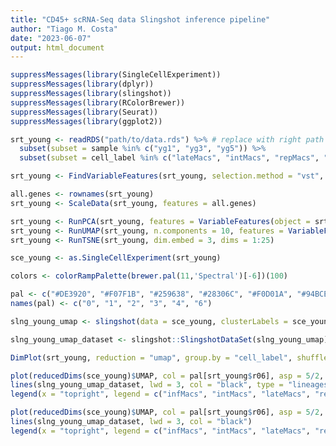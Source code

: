 ---
title: "CD45+ scRNA-Seq data Slingshot inference pipeline"
author: "Tiago M. Costa"
date: "2023-06-07"
output: html_document
---

```{r load libraries, include=FALSE}
suppressMessages(library(SingleCellExperiment))
suppressMessages(library(dplyr))
suppressMessages(library(slingshot))
suppressMessages(library(RColorBrewer))
suppressMessages(library(Seurat))
suppressMessages(library(ggplot2))
```

```{r load data, include=FALSE}
srt_young <- readRDS("path/to/data.rds") %>% # replace with right path
  subset(subset = sample %in% c("yg1", "yg3", "yg5")) %>%
  subset(subset = cell_label %in% c("lateMacs", "intMacs", "repMacs", "regMacs 1", "regMacs 2", "infMacs"))
```

```{r recompute reduced dimensions, include=FALSE}
srt_young <- FindVariableFeatures(srt_young, selection.method = "vst", nfeatures = 3000)

all.genes <- rownames(srt_young)
srt_young <- ScaleData(srt_young, features = all.genes)

srt_young <- RunPCA(srt_young, features = VariableFeatures(object = srt_young), npcs = 100)
srt_young <- RunUMAP(srt_young, n.components = 10, features = VariableFeatures(srt_young))
srt_young <- RunTSNE(srt_young, dim.embed = 3, dims = 1:25)

sce_young <- as.SingleCellExperiment(srt_young)
```

```{r load color palette, include=FALSE}
colors <- colorRampPalette(brewer.pal(11,'Spectral')[-6])(100)

pal <- c("#DE3920", "#F07F1B", "#259638", "#28306C", "#F0D01A", "#94BCE5")
names(pal) <- c("0", "1", "2", "3", "4", "6")
```

```{r run slingshot}
slng_young_umap <- slingshot(data = sce_young, clusterLabels = sce_young$r06, reducedDim = "UMAP", start.clus = "4")

slng_young_umap_dataset <- slingshot::SlingshotDataSet(slng_young_umap)

DimPlot(srt_young, reduction = "umap", group.by = "cell_label", shuffle = TRUE, cols = c("#F0D01A", "#F07F1B", "#DE3920", "#28306C", "#94BCE5", "#259638"))

plot(reducedDims(sce_young)$UMAP, col = pal[srt_young$r06], asp = 5/2, pch = 16, main = "Macrophages - Young")
lines(slng_young_umap_dataset, lwd = 3, col = "black", type = "lineages")
legend(x = "topright", legend = c("infMacs", "intMacs", "lateMacs", "regMacs 1", "regMacs 2", "repMacs"), pch = 16, col = c("#F0D01A", "#F07F1B", "#DE3920", "#28306C", "#94BCE5", "#259638"), bty = "n", cex = 1.25)

plot(reducedDims(sce_young)$UMAP, col = pal[srt_young$r06], asp = 5/2, pch = 16, main = "Macrophages - Young")
lines(slng_young_umap_dataset, lwd = 3, col = "black")
legend(x = "topright", legend = c("infMacs", "intMacs", "lateMacs", "regMacs 1", "regMacs 2", "repMacs"), pch = 16, col = c("#F0D01A", "#F07F1B", "#DE3920", "#28306C", "#94BCE5", "#259638"), bty = "n", cex = 1.25)
```